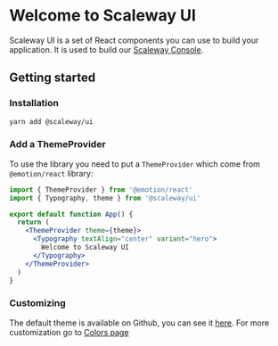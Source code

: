 
<Meta title="Home" />

# Welcome to Scaleway UI

Scaleway UI is a set of React components you can use to build your application. It is used to build our [Scaleway Console](https://console.scaleway.com).

## Getting started

### Installation

```bash
yarn add @scaleway/ui
```

### Add a ThemeProvider

To use the library you need to put a `ThemeProvider` which come from `@emotion/react` library:

```jsx
import { ThemeProvider } from '@emotion/react'
import { Typography, theme } from '@scaleway/ui'

export default function App() {
  return (
    <ThemeProvider theme={theme}>
      <Typography textAlign="center" variant="hero">
        Welcome to Scaleway UI
      </Typography>
    </ThemeProvider>
  )
}
```

### Customizing

The default theme is available on Github, you can see it [here](https://github.com/scaleway/scaleway-ui/blob/master/src/theme/index.js). For more customization go to [Colors page](/docs/theme-colors--palette)
